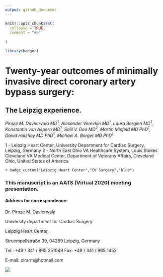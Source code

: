 ```yaml
---
output: github_document
---
```


```r
knitr::opts_chunk$set(
  collapse = TRUE,
  comment = "#>"
  
)

library(badger)
```

# Twenty-year outcomes of minimally invasive direct coronary artery bypass surgery:
## The Leipzig experience.

*Piroze M. Davierwala MD^1^, Alexander Verevkin MD^1^, Laura Bergien MD^1^, Konstantin von Aspern MD^1^, Salil V. Deo MD^2^, Martin Misfeld MD PhD^1^, David Holzhey MD PhD^1^, Michael A. Borger MD PhD^1^*


1 - Leipzig Heart Center, University Department for Cardiac Surgery, Leipzig, Germany
2 - North East Ohio VA Healthcare System, Louis Stokes Cleveland VA Medical Center,
Department of Veterans Affairs, Cleveland Ohio, United States of America

`r badge_custom("Leipzig Heart Center","CV Surgery","blue")`


### This manuscript is an AATS (Virtual 2020) meeting presentation.

#### Address for correspondence:

Dr. Piroze M. Davierwala

University department for Cardiac Surgery

Leipzig Heart Center,

Struempellstraße 39, 04289 Leipzig, Germany

Tel.: +49 / 341 / 865 251049 Fax: +49 / 341 / 865 1452

E-mail: pirarm@hotmail.com


![](central_picture.png)